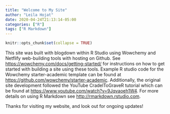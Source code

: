```yaml
---
title: "Welcome to My Site"
author: "Leila Hojat"
date: 2020-04-24T21:13:14-05:00
categories: ["R"]
tags: ["R Markdown"]
---
```


```r
knitr::opts_chunk$set(collapse = TRUE)
```


This site was built with blogdown within R Studio using Wowchemy and Netflify web-building tools with hosting on Github. See <https://wowchemy.com/docs/getting-started/> for instructions on how to get started with building a site using these tools. Example R studio code for the Wowchemy starter-academic template can be found at <https://github.com/wowchemy/starter-academic>. Additionally, the original site development followed the YouTube CradelToGraveR tutorial which can be found at <https://www.youtube.com/watch?v=9Jqvaoeh1W4>. For more details on using R Markdown see <http://rmarkdown.rstudio.com>. 

Thanks for visiting my website, and look out for ongoing updates! 



